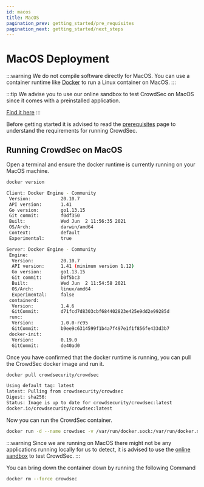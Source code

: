 ```yaml
---
id: macos
title: MacOS
pagination_prev: getting_started/pre_requisites
pagination_next: getting_started/next_steps
---
```


# MacOS Deployment

:::warning
We do not compile software directly for MacOS. You can use a container runtime like [Docker](https://www.docker.com/) to run a Linux container on MacOS.
:::

:::tip
We advise you to use our online sandbox to test CrowdSec on MacOS since it comes with a preinstalled application.

[Find it here](https://killercoda.com/iiamloz/scenario/crowdsec-setup)
:::

Before getting started it is advised to read the [prerequisites](/unversioned/getting_started/prerequisites.mdx) page to understand the requirements for running CrowdSec.

## Running CrowdSec on MacOS

Open a terminal and ensure the docker runtime is currently running on your MacOS machine.

```bash
docker version
```

```bash title="Command Output"
Client: Docker Engine - Community
 Version:           20.10.7
 API version:       1.41
 Go version:        go1.13.15
 Git commit:        f0df350
 Built:             Wed Jun  2 11:56:35 2021
 OS/Arch:           darwin/amd64
 Context:           default
 Experimental:      true

Server: Docker Engine - Community
 Engine:
  Version:          20.10.7
  API version:      1.41 (minimum version 1.12)
  Go version:       go1.13.15
  Git commit:       b0f5bc3
  Built:            Wed Jun  2 11:54:58 2021
  OS/Arch:          linux/amd64
  Experimental:     false
 containerd:
  Version:          1.4.6
  GitCommit:        d71fcd7d8303cbf684402823e425e9dd2e99285d
 runc:
  Version:          1.0.0-rc95
  GitCommit:        b9ee9c6314599f1b4a7f497e1f1f856fe433d3b7
 docker-init:
  Version:          0.19.0
  GitCommit:        de40ad0
```

Once you have confirmed that the docker runtime is running, you can pull the CrowdSec docker image and run it.

```bash
docker pull crowdsecurity/crowdsec
```

```bash title="Command Output"
Using default tag: latest
latest: Pulling from crowdsecurity/crowdsec
Digest: sha256:
Status: Image is up to date for crowdsecurity/crowdsec:latest
docker.io/crowdsecurity/crowdsec:latest
```

Now you can run the CrowdSec container.

```bash
docker run -d --name crowdsec -v /var/run/docker.sock:/var/run/docker.sock -v /etc/crowdsec:/etc/crowdsec -v /var/log:/var/log crowdsecurity/crowdsec
```

:::warning
Since we are running on MacOS there might not be any applications running locally for us to detect, it is advised to use the [online sandbox](https://killercoda.com/iiamloz/scenario/crowdsec-setup) to test CrowdSec.
:::

You can bring down the container down by running the following Command

```bash
docker rm --force crowdsec
```

